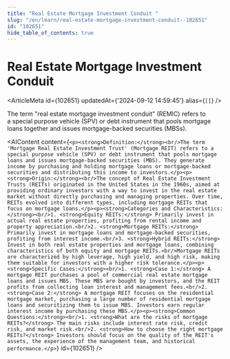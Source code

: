 ```yaml
---
title: "Real Estate Mortgage Investment Conduit "
slug: "/en/learn/real-estate-mortgage-investment-conduit--102651"
id: "102651"
hide_table_of_contents: true
---
```



# Real Estate Mortgage Investment Conduit 

<ArticleMeta id={102651} updatedAt={'2024-09-12 14:59:45'} alias={`[]`} />
<div className='border-solid border-b border-t-0 my-4 border-[var(--ifm-color-gray-300)]' />

The term "real estate mortgage investment conduit" (REMIC) refers to a special purpose vehicle (SPV) or debt instrument that pools mortgage loans together and issues mortgage-backed securities (MBSs).

<AIContent content={`<p><strong>Definition:</strong><br/>The term 'Mortgage Real Estate Investment Trust' (Mortgage REIT) refers to a special purpose vehicle (SPV) or debt instrument that pools mortgage loans and issues mortgage-backed securities (MBS). They generate income by purchasing and holding mortgage loans or mortgage-backed securities and distributing this income to investors.</p><p><strong>Origin:</strong><br/>The concept of Real Estate Investment Trusts (REITs) originated in the United States in the 1960s, aimed at providing ordinary investors with a way to invest in the real estate market without directly purchasing and managing properties. Over time, REITs evolved into different types, including mortgage REITs that focus on mortgage loans.</p><p><strong>Categories and Characteristics:</strong><br/>1. <strong>Equity REITs:</strong> Primarily invest in actual real estate properties, profiting from rental income and property appreciation.<br/>2. <strong>Mortgage REITs:</strong> Primarily invest in mortgage loans and mortgage-backed securities, profiting from interest income.<br/>3. <strong>Hybrid REITs:</strong> Invest in both real estate properties and mortgage loans, combining characteristics of both equity and mortgage REITs.<br/>Mortgage REITs are characterized by high leverage, high yield, and high risk, making them suitable for investors with a higher risk tolerance.</p><p><strong>Specific Cases:</strong><br/>1. <strong>Case 1:</strong> A mortgage REIT purchases a pool of commercial real estate mortgage loans and issues MBS. These MBS are bought by investors, and the REIT profits from collecting loan interest and management fees.<br/>2. <strong>Case 2:</strong> A mortgage REIT focuses on the residential mortgage market, purchasing a large number of residential mortgage loans and securitizing them to issue MBS. Investors earn regular interest income by purchasing these MBS.</p><p><strong>Common Questions:</strong><br/>1. <strong>What are the risks of mortgage REITs?</strong> The main risks include interest rate risk, credit risk, and market risk.<br/>2. <strong>How to choose the right mortgage REITs?</strong> Investors should focus on the quality of the REIT's assets, the experience of the management team, and historical performance.</p>`} id={102651} />
